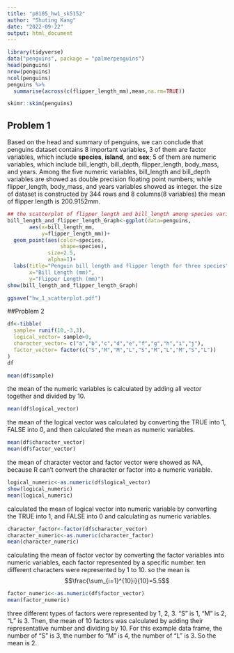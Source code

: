 ```yaml
---
title: "p8105_hw1_sk5152"
author: "Shuting Kang"
date: "2022-09-22"
output: html_document
---
```



```r

library(tidyverse)
data("penguins", package = "palmerpenguins")
head(penguins)
nrow(penguins)
ncol(penguins)
penguins %>%
  summarise(across(c(flipper_length_mm),mean,na.rm=TRUE))

```
```r
skimr::skim(penguins)
```
## Problem 1
Based on the head and summary of penguins, we can conclude that penguins dataset contains 8 important variables, 3 of them are factor variables, which include **species**, **island**, and **sex**; 5 of them are numeric variables, which include bill_length, bill_depth, flipper_length, body_mass, and years. Among the five numeric variables, bill_length and bill_depth variables are showed as double precision floating point numbers; while flipper_length, body_mass, and years variables showed as integer.
the size of dataset is constructed by 344 rows and 8 columns(8 variables)
the mean of flipper length is 200.9152mm.

```r
## the scatterplot of flipper_length and bill_length among species variables.
bill_length_and_flipper_length_Graph<-ggplot(data=penguins,
       aes(x=bill_length_mm,
           y=flipper_length_mm))+
  geom_point(aes(color=species,
                 shape=species),
             size=2.5,
             alpha=1)+
  labs(title="Penguin bill length and flipper length for three species",
       x="Bill Length (mm)",
       y="Flipper Length (mm)")
show(bill_length_and_flipper_length_Graph)

ggsave("hw_1_scatterplot.pdf")

```
##Problem 2
```r
df<-tibble(
  sample= runif(10,-3,3),
  logical_vector= sample>0,
  character_vector= c("a","b","c","d","e","f","g","h","i","j"),
  factor_vector= factor(c("S","M","M","L","S","M","L","M","S","L"))
)
df
```
```r
mean(df$sample)
```
the mean of the numeric variables is calculated by adding all vector together and divided by 10.
```r
mean(df$logical_vector)
```
the mean of the logical vector was calculated by converting the TRUE into 1, FALSE into 0, and then calculated the mean as numeric variables.
```r
mean(df$character_vector)
mean(df$factor_vector)
```
the mean of character vector and factor vector were showed as NA, because R can't convert the character or factor into a numeric variable.
```r
logical_numeric<-as.numeric(df$logical_vector)
show(logical_numeric)
mean(logical_numeric)
```
calculated the mean of logical vector into numeric variable by converting the TRUE into 1, and FALSE into 0 and calculating as numeric variables.



```r
character_factor<-factor(df$character_vector)
character_numeric<-as.numeric(character_factor)
mean(character_numeric)
```
calculating the mean of factor vector by converting the factor variables into numeric variables, each factor represented by a specific number. ten different characters were represented by 1 to 10. so the mean is $$\frac{\sum_{i=1}^{10}i}{10}=5.5$$
```r
factor_numeric<-as.numeric(df$factor_vector)
mean(factor_numeric)
```
three different types of factors were represented by 1, 2, 3. "S" is 1, "M" is 2, "L" is 3. Then, the mean of 10 factors was calculated by adding their representative number and dividing by 10. For this example data frame, the number of "S" is 3, the number fo "M" is 4, the number of "L" is 3. So the mean is 2.